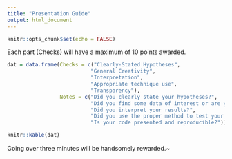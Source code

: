 ```yaml
---
title: "Presentation Guide"
output: html_document
---
```


```r
knitr::opts_chunk$set(echo = FALSE)
```

Each part (Checks) will have a maximum of 10 points awarded.

```r
dat = data.frame(Checks = c("Clearly-Stated Hypotheses", 
                           "General Creativity", 
                           "Interpretation", 
                           "Appropriate technique use", 
                           "Transparency"), 
                 Notes = c("Did you clearly state your hypotheses?", 
                           "Did you find some data of interest or are you talking about how to read a csv&#8253;", 
                           "Did you interpret your results?", 
                           "Did you use the proper method to test your hypotheses and create visualizations?", 
                           "Is your code presented and reproducible?"))

knitr::kable(dat)
```

Going over three minutes will be handsomely rewarded.~